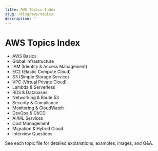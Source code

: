 ```yaml
---
title: AWS Topics Index
slug: /blog/aws/topics
description: ''
---
```

# AWS Topics Index

- AWS Basics
- Global Infrastructure
- IAM (Identity & Access Management)
- EC2 (Elastic Compute Cloud)
- S3 (Simple Storage Service)
- VPC (Virtual Private Cloud)
- Lambda & Serverless
- RDS & Databases
- Networking & Route 53
- Security & Compliance
- Monitoring & CloudWatch
- DevOps & CI/CD
- AI/ML Services
- Cost Management
- Migration & Hybrid Cloud
- Interview Questions

See each topic file for detailed explanations, examples, images, and Q&A.
